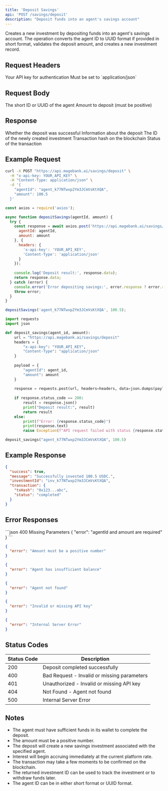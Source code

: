 ```yaml
---
title: 'Deposit Savings'
api: 'POST /savings/deposit'
description: "Deposit funds into an agent's savings account"
---
```


Creates a new investment by depositing funds into an agent's savings account. The operation converts the agent ID to UUID format if provided in short format, validates the deposit amount, and creates a new investment record.

## Request Headers

<ParamField header="x-api-key" type="string" required>
  Your API key for authentication
</ParamField>

<ParamField header="Content-Type" type="string" required>
  Must be set to `application/json`
</ParamField>

## Request Body

<ParamField body="agentId" type="string" required>
  The short ID or UUID of the agent
</ParamField>

<ParamField body="amount" type="number" required>
  Amount to deposit (must be positive)
</ParamField>

## Response

<ResponseField name="success" type="boolean">
  Whether the deposit was successful
</ResponseField>

<ResponseField name="message" type="string">
  Information about the deposit
</ResponseField>

<ResponseField name="investmentId" type="string">
  The ID of the newly created investment
</ResponseField>

<ResponseField name="transaction" type="object">
  <Expandable title="properties">
    <ResponseField name="txHash" type="string">
      Transaction hash on the blockchain
    </ResponseField>
    <ResponseField name="status" type="string">
      Status of the transaction
    </ResponseField>
  </Expandable>
</ResponseField>

## Example Request

<CodeGroup>

```bash cURL
curl -X POST "https://api.magebank.ai/savings/deposit" \
  -H "x-api-key: YOUR_API_KEY" \
  -H "Content-Type: application/json" \
  -d '{
    "agentId": "agent_k77NTwxp2Ym3JCmVsKtXQA",
    "amount": 100.5
  }'
```

```javascript Node.js
const axios = require('axios');

async function depositSavings(agentId, amount) {
  try {
    const response = await axios.post('https://api.magebank.ai/savings/deposit', {
      agentId: agentId,
      amount: amount
    }, {
      headers: {
        'x-api-key': 'YOUR_API_KEY',
        'Content-Type': 'application/json'
      }
    });
    
    console.log('Deposit result:', response.data);
    return response.data;
  } catch (error) {
    console.error('Error depositing savings:', error.response ? error.response.data : error.message);
    throw error;
  }
}

depositSavings('agent_k77NTwxp2Ym3JCmVsKtXQA', 100.5);
```

```python Python
import requests
import json

def deposit_savings(agent_id, amount):
    url = "https://api.magebank.ai/savings/deposit"
    headers = {
        "x-api-key": "YOUR_API_KEY",
        "Content-Type": "application/json"
    }
    
    payload = {
        "agentId": agent_id,
        "amount": amount
    }
    
    response = requests.post(url, headers=headers, data=json.dumps(payload))
    
    if response.status_code == 200:
        result = response.json()
        print("Deposit result:", result)
        return result
    else:
        print(f"Error: {response.status_code}")
        print(response.text)
        raise Exception(f"API request failed with status {response.status_code}")

deposit_savings("agent_k77NTwxp2Ym3JCmVsKtXQA", 100.5)
```

</CodeGroup>

## Example Response

```json
{
  "success": true,
  "message": "Successfully invested 100.5 USDC.",
  "investmentId": "inv_k77NTwxp2Ym3JCmVsKtXQA",
  "transaction": {
    "txHash": "0x123...abc",
    "status": "completed"
  }
}
```

## Error Responses

<ResponseExample>
```json 400 Missing Parameters
{
  "error": "agentId and amount are required"
}
```

```json 400 Invalid Amount
{
  "error": "Amount must be a positive number"
}
```

```json 400 Insufficient Balance
{
  "error": "Agent has insufficient balance"
}
```

```json 404 Agent Not Found
{
  "error": "Agent not found"
}
```

```json 401 Unauthorized
{
  "error": "Invalid or missing API key"
}
```

```json 500 Internal Server Error
{
  "error": "Internal Server Error"
}
```
</ResponseExample>

## Status Codes

| Status Code | Description |
|-------------|-------------|
| 200 | Deposit completed successfully |
| 400 | Bad Request - Invalid or missing parameters |
| 401 | Unauthorized - Invalid or missing API key |
| 404 | Not Found - Agent not found |
| 500 | Internal Server Error |

## Notes

- The agent must have sufficient funds in its wallet to complete the deposit.
- The amount must be a positive number.
- The deposit will create a new savings investment associated with the specified agent.
- Interest will begin accruing immediately at the current platform rate.
- The transaction may take a few moments to be confirmed on the blockchain.
- The returned investment ID can be used to track the investment or to withdraw funds later.
- The agent ID can be in either short format or UUID format.